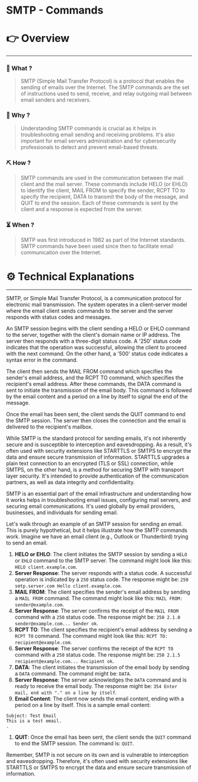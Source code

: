 # SMTP - Commands


# 👉 Overview

---

### 👀 What ?

> SMTP (Simple Mail Transfer Protocol) is a protocol that enables the sending of emails over the Internet. The SMTP commands are the set of instructions used to send, receive, and relay outgoing mail between email senders and receivers.
> 

### 🧐 Why ?

> Understanding SMTP commands is crucial as it helps in troubleshooting email sending and receiving problems. It's also important for email servers administration and for cybersecurity professionals to detect and prevent email-based threats.
> 

### ⛏️ How ?

> SMTP commands are used in the communication between the mail client and the mail server. These commands include HELO (or EHLO) to identify the client, MAIL FROM to specify the sender, RCPT TO to specify the recipient, DATA to transmit the body of the message, and QUIT to end the session. Each of these commands is sent by the client and a response is expected from the server.
> 

### ⏳ When ?

> SMTP was first introduced in 1982 as part of the Internet standards. SMTP commands have been used since then to facilitate email communication over the Internet.
> 

# ⚙️ Technical Explanations

---

SMTP, or Simple Mail Transfer Protocol, is a communication protocol for electronic mail transmission. The system operates in a client-server model where the email client sends commands to the server and the server responds with status codes and messages.

An SMTP session begins with the client sending a HELO or EHLO command to the server, together with the client's domain name or IP address. The server then responds with a three-digit status code. A '250' status code indicates that the operation was successful, allowing the client to proceed with the next command. On the other hand, a '500' status code indicates a syntax error in the command.

The client then sends the MAIL FROM command which specifies the sender's email address, and the RCPT TO command, which specifies the recipient's email address. After these commands, the DATA command is sent to initiate the transmission of the email body. This command is followed by the email content and a period on a line by itself to signal the end of the message.

Once the email has been sent, the client sends the QUIT command to end the SMTP session. The server then closes the connection and the email is delivered to the recipient's mailbox.

While SMTP is the standard protocol for sending emails, it's not inherently secure and is susceptible to interception and eavesdropping. As a result, it's often used with security extensions like STARTTLS or SMTPS to encrypt the data and ensure secure transmission of information. STARTTLS upgrades a plain text connection to an encrypted (TLS or SSL) connection, while SMTPS, on the other hand, is a method for securing SMTP with transport layer security. It's intended to provide authentication of the communication partners, as well as data integrity and confidentiality.

SMTP is an essential part of the email infrastructure and understanding how it works helps in troubleshooting email issues, configuring mail servers, and securing email communications. It's used globally by email providers, businesses, and individuals for sending email.

Let's walk through an example of an SMTP session for sending an email. This is purely hypothetical, but it helps illustrate how the SMTP commands work. Imagine we have an email client (e.g., Outlook or Thunderbird) trying to send an email.

1. **HELO or EHLO**: The client initiates the SMTP session by sending a `HELO` or `EHLO` command to the SMTP server. The command might look like this: `HELO client.example.com`.
2. **Server Response**: The server responds with a status code. A successful operation is indicated by a `250` status code. The response might be: `250 smtp.server.com Hello client.example.com`.
3. **MAIL FROM**: The client specifies the sender's email address by sending a `MAIL FROM` command. The command might look like this: `MAIL FROM: sender@example.com`.
4. **Server Response**: The server confirms the receipt of the `MAIL FROM` command with a `250` status code. The response might be: `250 2.1.0 sender@example.com... Sender ok`.
5. **RCPT TO**: The client specifies the recipient's email address by sending a `RCPT TO` command. The command might look like this: `RCPT TO: recipient@example.com`.
6. **Server Response**: The server confirms the receipt of the `RCPT TO` command with a `250` status code. The response might be: `250 2.1.5 recipient@example.com... Recipient ok`.
7. **DATA**: The client initiates the transmission of the email body by sending a `DATA` command. The command might be: `DATA`.
8. **Server Response**: The server acknowledges the `DATA` command and is ready to receive the email body. The response might be: `354 Enter mail, end with "." on a line by itself`.
9. **Email Content**: The client now sends the email content, ending with a period on a line by itself. This is a sample email content:

```
Subject: Test Email
This is a test email.
.

```

1. **QUIT**: Once the email has been sent, the client sends the `QUIT` command to end the SMTP session. The command is: `QUIT`.

Remember, SMTP is not secure on its own and is vulnerable to interception and eavesdropping. Therefore, it's often used with security extensions like STARTTLS or SMTPS to encrypt the data and ensure secure transmission of information.
